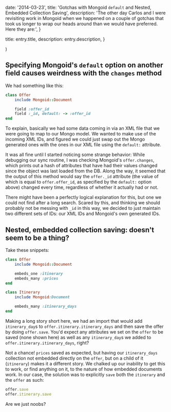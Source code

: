 
  date: '2014-03-23',
  title:
    'Gotchas with Mongoid `default` and Nested, Embedded Collection Saving',
  description:
    'The other day Carlos and I were revisiting work in Mongoid when we happened on a couple of gotchas that took us longer to wrap our heads around than we would have preferred. Here they are:',
}

  title: entry.title,
  description: entry.description,
}

  <EntryLayout>
    <Entry
      entry={entry}
      {...props}
    />
  </EntryLayout>
)

## Specifying Mongoid's `default` option on another field causes weirdness with the `changes` method

We had something like this:

```ruby
class Offer
    include Mongoid::Document

    field :offer_id
    field :_id, default: -> :offer_id
end
```

To explain, basically we had some data coming in via an XML file that we were going to map to our Mongo model. We wanted to make use of the incoming XML IDs, and figured we could just swap out the Mongo generated ones with the ones in our XML file using the `default:` attribute.

It was all fine until I started noticing some strange behavior: While debugging our sync routine, I was checking Mongoid's `offer.changes`, which prints out a hash of attributes that have had their values changed since the object was last loaded from the DB. Along the way, it seemed that the output of this method would say the `offer._id` attribute (the value of which is equal to `offer.offer_id`, as specified by the `default:` option above) changed every time, regardless of whether it actually had or not.

There might have been a perfectly logical explanation for this, but one we could not find after a long search. Scared by this, and thinking we should probably not be messing with `_id` in this way, we decided to just maintain two different sets of IDs: our XML IDs and Mongoid's own generated IDs.

## Nested, embedded collection saving: doesn't seem to be a thing?

Take these snippets:

```ruby
class Offer
    include Mongoid::Document

    embeds_one :itinerary
    embeds_many :prices
end

class Itinerary
    include Mongoid:Document

    embeds_many :itinerary_days
end
```

Making a long story short here, we had an import that would add `itinerary_day`s to `offer.itinerary.itinerary_days` and then save the offer by doing `offer.save`. You'd expect any attributes we set on the `offer` to be saved (none shown here) as well as any `itinerary_day`s we added to `offer.itinerary.itinerary_days`, right?

Not a chance! `prices` saved as expected, but having our `itinerary_days` collection not embedded directly on the `offer`, but on a child of it (`itinerary`) makes it a different story. We chalked up our inability to get this to work, or find anything on it, to the nature of how embedded documents work. In our case, the solution was to explicitly `save` both the `itinerary` and the `offer` as such:

```ruby
offer.save
offer.itinerary.save
```

Are we just noobs?
